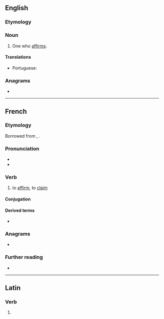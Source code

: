 ==English==

===Etymology===
{{suffix|affirm|er|id2=agent noun|lang=en}}

===Noun===
{{en-noun}}

# One who [[affirm]]s.

====Translations====
{{trans-top|one who affirms}}
* Portuguese: {{t|pt|afirmador|m}}
{{trans-mid}}
{{trans-bottom}}

===Anagrams===
* {{anagrams|en|reaffirm}}

----

==French==

===Etymology===
Borrowed from {{bor|fr|la|affirmāre|notext=1}}, {{m|la|affirmō}}.

===Pronunciation===
* {{audio|Fr-affirmer.ogg|Audio|lang=fr}}
* {{IPA|/a.fiʁ.me/|lang=fr}}

===Verb===
{{fr-verb}}

# to [[affirm]], to [[claim]]

====Conjugation====
{{fr-conj-auto}}

====Derived terms====
* {{l|fr|affirmation}}

===Anagrams===
* {{l|fr|raffermi}}

===Further reading===
* {{R:TLFi}}

----

==Latin==

===Verb===
{{la-verb-form|affirmer}}

# {{inflection of|affirmō||1|s|pres|pasv|subj|lang=la}}